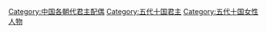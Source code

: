 [[Category:中国各朝代君主配偶|Category:中国各朝代君主配偶]]
[[Category:五代十国君主|Category:五代十国君主]]
[[Category:五代十国女性人物|Category:五代十国女性人物]]